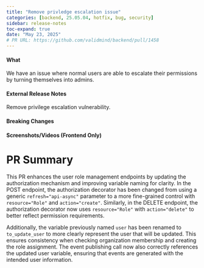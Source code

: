 ```yaml
---
title: "Remove privledge escalation issue"
categories: [backend, 25.05.04, hotfix, bug, security]
sidebar: release-notes
toc-expand: true
date: "May 23, 2025"
# PR URL: https://github.com/validmind/backend/pull/1458
---
```

#### What
<!-- Describe what the change is doing, including behavior before and after the change -->
We have an issue where normal users are able to escalate their permissions by turning themselves into admins.

#### External Release Notes
<!--- REPLACE THIS COMMENT WITH YOUR DESCRIPTION --->
Remove privilege escalation vulnerability.

#### Breaking Changes
<!-- List any breaking changes -->

#### Screenshots/Videos (Frontend Only)
<!-- Add screenshots or videos showing before/after -->

# PR Summary

This PR enhances the user role management endpoints by updating the authorization mechanism and improving variable naming for clarity. In the POST endpoint, the authorization decorator has been changed from using a generic `refresh="api-async"` parameter to a more fine-grained control with `resource="Role"` and `action="create"`. Similarly, in the DELETE endpoint, the authorization decorator now uses `resource="Role"` with `action="delete"` to better reflect permission requirements.

Additionally, the variable previously named `user` has been renamed to `to_update_user` to more clearly represent the user that will be updated. This ensures consistency when checking organization membership and creating the role assignment. The event publishing call now also correctly references the updated user variable, ensuring that events are generated with the intended user information.